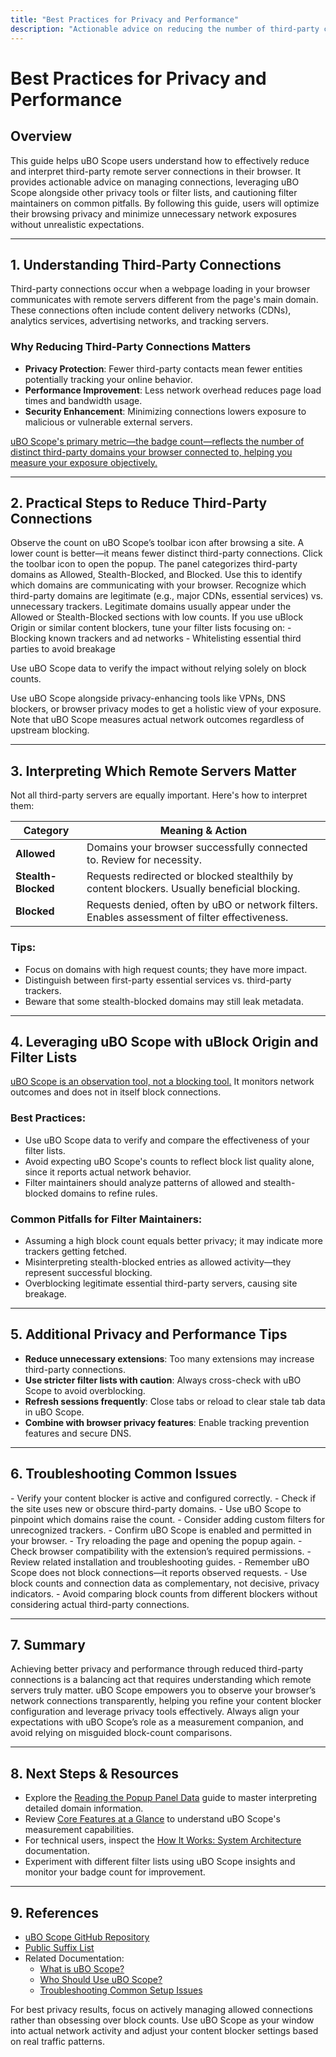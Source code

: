 ```yaml
---
title: "Best Practices for Privacy and Performance"
description: "Actionable advice on reducing the number of third-party connections, interpreting which remote servers matter, and leveraging uBO Scope alongside other privacy tools or filter lists without creating false expectations. Shares pitfalls and patterns filter maintainers should note."
---
```


# Best Practices for Privacy and Performance

## Overview
This guide helps uBO Scope users understand how to effectively reduce and interpret third-party remote server connections in their browser. It provides actionable advice on managing connections, leveraging uBO Scope alongside other privacy tools or filter lists, and cautioning filter maintainers on common pitfalls. By following this guide, users will optimize their browsing privacy and minimize unnecessary network exposures without unrealistic expectations.

---

## 1. Understanding Third-Party Connections

Third-party connections occur when a webpage loading in your browser communicates with remote servers different from the page's main domain. These connections often include content delivery networks (CDNs), analytics services, advertising networks, and tracking servers.

### Why Reducing Third-Party Connections Matters
- **Privacy Protection**: Fewer third-party contacts mean fewer entities potentially tracking your online behavior.
- **Performance Improvement**: Less network overhead reduces page load times and bandwidth usage.
- **Security Enhancement**: Minimizing connections lowers exposure to malicious or vulnerable external servers.

<u>uBO Scope's primary metric—the badge count—reflects the number of distinct third-party domains your browser connected to, helping you measure your exposure objectively.</u>

---

## 2. Practical Steps to Reduce Third-Party Connections

<Steps>
<Step title="Review Your uBO Scope Badge">
Observe the count on uBO Scope’s toolbar icon after browsing a site. A lower count is better—it means fewer distinct third-party connections.
</Step>

<Step title="Open the Popup Panel for Details">
Click the toolbar icon to open the popup. The panel categorizes third-party domains as Allowed, Stealth-Blocked, and Blocked. Use this to identify which domains are communicating with your browser.
</Step>

<Step title="Identify Legitimate Third Parties">
Recognize which third-party domains are legitimate (e.g., major CDNs, essential services) vs. unnecessary trackers. Legitimate domains usually appear under the Allowed or Stealth-Blocked sections with low counts.
</Step>

<Step title="Adjust Content Blocker Settings Accordingly">
If you use uBlock Origin or similar content blockers, tune your filter lists focusing on:
- Blocking known trackers and ad networks
- Whitelisting essential third parties to avoid breakage

Use uBO Scope data to verify the impact without relying solely on block counts.
</Step>

<Step title="Leverage uBO Scope with Other Privacy Tools">
Use uBO Scope alongside privacy-enhancing tools like VPNs, DNS blockers, or browser privacy modes to get a holistic view of your exposure. Note that uBO Scope measures actual network outcomes regardless of upstream blocking.
</Step>
</Steps>

---

## 3. Interpreting Which Remote Servers Matter

Not all third-party servers are equally important. Here's how to interpret them:

| Category           | Meaning & Action                                                        |
| ------------------ | --------------------------------------------------------------------- |
| **Allowed**        | Domains your browser successfully connected to. Review for necessity. |
| **Stealth-Blocked**| Requests redirected or blocked stealthily by content blockers. Usually beneficial blocking. |
| **Blocked**        | Requests denied, often by uBO or network filters. Enables assessment of filter effectiveness. |

### Tips:
- Focus on domains with high request counts; they have more impact.
- Distinguish between first-party essential services vs. third-party trackers.
- Beware that some stealth-blocked domains may still leak metadata.

---

## 4. Leveraging uBO Scope with uBlock Origin and Filter Lists

<u>uBO Scope is an observation tool, not a blocking tool.</u> It monitors network outcomes and does not in itself block connections.

### Best Practices:
- Use uBO Scope data to verify and compare the effectiveness of your filter lists.
- Avoid expecting uBO Scope's counts to reflect block list quality alone, since it reports actual network behavior.
- Filter maintainers should analyze patterns of allowed and stealth-blocked domains to refine rules.

### Common Pitfalls for Filter Maintainers:
- Assuming a high block count equals better privacy; it may indicate more trackers getting fetched.
- Misinterpreting stealth-blocked entries as allowed activity—they represent successful blocking.
- Overblocking legitimate essential third-party servers, causing site breakage.

---

## 5. Additional Privacy and Performance Tips

- **Reduce unnecessary extensions**: Too many extensions may increase third-party connections.
- **Use stricter filter lists with caution**: Always cross-check with uBO Scope to avoid overblocking.
- **Refresh sessions frequently**: Close tabs or reload to clear stale tab data in uBO Scope.
- **Combine with browser privacy features**: Enable tracking prevention features and secure DNS.

---

## 6. Troubleshooting Common Issues

<AccordionGroup title="Troubleshooting Third-Party Connection Monitoring">
<Accordion title="High Badge Count Despite Using Filters">
- Verify your content blocker is active and configured correctly.
- Check if the site uses new or obscure third-party domains.
- Use uBO Scope to pinpoint which domains raise the count.
- Consider adding custom filters for unrecognized trackers.
</Accordion>

<Accordion title="Popup Panel Shows No Data or 'NO DATA'">
- Confirm uBO Scope is enabled and permitted in your browser.
- Try reloading the page and opening the popup again.
- Check browser compatibility with the extension’s required permissions.
- Review related installation and troubleshooting guides.
</Accordion>

<Accordion title="False Expectations from uBO Scope Data">
- Remember uBO Scope does not block connections—it reports observed requests.
- Use block counts and connection data as complementary, not decisive, privacy indicators.
- Avoid comparing block counts from different blockers without considering actual third-party connections.
</Accordion>
</AccordionGroup>

---

## 7. Summary

Achieving better privacy and performance through reduced third-party connections is a balancing act that requires understanding which remote servers truly matter. uBO Scope empowers you to observe your browser’s network connections transparently, helping you refine your content blocker configuration and leverage privacy tools effectively. Always align your expectations with uBO Scope’s role as a measurement companion, and avoid relying on misguided block-count comparisons.

---

## 8. Next Steps & Resources

- Explore the [Reading the Popup Panel Data](/guides/interpreting-results/reading-popup) guide to master interpreting detailed domain information.
- Review [Core Features at a Glance](/overview/introduction-essentials/core-features-overview) to understand uBO Scope's measurement capabilities.
- For technical users, inspect the [How It Works: System Architecture](/overview/architecture-foundations/how-it-works-architecture) documentation.
- Experiment with different filter lists using uBO Scope insights and monitor your badge count for improvement.

---

## 9. References

- [uBO Scope GitHub Repository](https://github.com/gorhill/uBO-Scope)
- [Public Suffix List](http://publicsuffix.org/list/)
- Related Documentation:
  - [What is uBO Scope?](/overview/introduction-essentials/what-is-ubo-scope)
  - [Who Should Use uBO Scope?](/overview/introduction-essentials/audience-and-use-cases)
  - [Troubleshooting Common Setup Issues](/getting-started/first-steps-usage/troubleshooting-common-issues)  


<Tip>
For best privacy results, focus on actively managing allowed connections rather than obsessing over block counts. Use uBO Scope as your window into actual network activity and adjust your content blocker settings based on real traffic patterns.
</Tip>